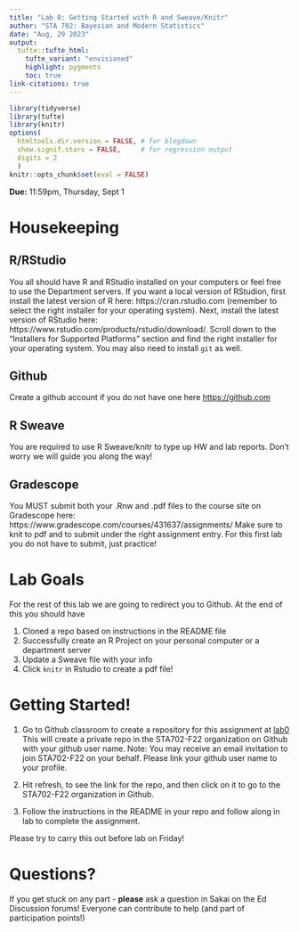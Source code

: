 ```yaml
---
title: "Lab 0: Getting Started with R and Sweave/Knitr"
author: "STA 702: Bayesian and Modern Statistics"
date: "Aug, 29 2023"
output: 
  tufte::tufte_html:
    tufte_variant: "envisioned"
    highlight: pygments
    toc: true
link-citations: true
---
```


```r
library(tidyverse)
library(tufte)
library(knitr)
options(
  htmltools.dir.version = FALSE, # for blogdown
  show.signif.stars = FALSE,     # for regression output
  digits = 2
  )
knitr::opts_chunk$set(eval = FALSE)
```

**Due:** 11:59pm, Thursday, Sept 1


# Housekeeping

## R/RStudio

You all should have R and RStudio installed on your computers or feel free to use the Department servers. If you want a local version of RStudion,  first install the latest version of R here: https://cran.rstudio.com (remember to select the right installer for your operating system). Next, install the latest version of RStudio here: https://www.rstudio.com/products/rstudio/download/. Scroll down to the "Installers for Supported Platforms" section and find the right installer for your operating system.  You may also need to install `git` as well.

## Github

Create a github account if you do not have one here [https://github.com](https://github.com)

## R Sweave

You are required to use R Sweave/knitr to type up HW and lab reports.  Don't worry we will guide you along the way!

## Gradescope

You MUST submit both your .Rnw and .pdf files to the course site on Gradescope here: https://www.gradescope.com/courses/431637/assignments/ Make sure to knit to pdf and  to submit under the right assignment entry.   For this first lab you do not have to submit, just practice!

# Lab Goals

For the rest of this lab we are going to redirect you to Github.  At the end of this you should have

1. Cloned a repo based on instructions in the README file
2. Successfully create an R Project on your personal computer or a department server
3. Update a Sweave file with your info
4. Click `knitr` in Rstudio to create a pdf file!


# Getting Started!

1. Go to Github classroom to create a repository for this assignment  at [lab0](https://classroom.github.com/a/09U-Afjs)
This will create a private repo in the STA702-F22 organization on Github with your github user name. Note: You may receive an email invitation to join STA702-F22 on your behalf.  Please link your github user name to your profile.

2. Hit refresh, to see the link for the repo, and then click on it to go to the STA702-F22 organization in Github.

3. Follow the instructions in the README in your repo and follow along in lab to complete the assignment. 

Please try to carry this out before lab on Friday!


# Questions?

If you get stuck on any part - **please** ask a question in Sakai on the Ed Discussion forums!  Everyone can contribute to help (and part of participation points!)
